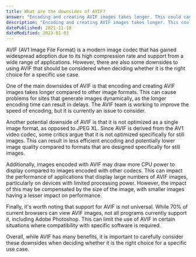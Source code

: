 ```yaml
---
title: What are the downsides of AVIF?
answer: "Encoding and creating AVIF images takes longer. This could cause problems with sites that generate images dynamically. The AVIF team is improving the speed of encoding. Critics say that since the image format is derived from AV1, it is not optimized as a single image format, as opposed to JPEG XL. Images encoded with AVIF may also draw more CPU power to display than images encoded with other codecs. Depending on the size of the image, the difference may be compensated, though. Regarding support,70% of current browsers can view AVIF images, and not all programs currently support it (e.g. Adobe Photoshop)."
description: "Encoding and creating AVIF images takes longer. This could cause problems with sites that generate images dynamically. The AVIF team is improving the speed of encoding. Critics say that since the image format is derived from AV1, it is not optimized as a single image format, as opposed to JPEG XL. Images encoded with AVIF may also draw more CPU power to display than images encoded with other codecs. Depending on the size of the image, the difference may be compensated, though. Regarding support,70% of current browsers can view AVIF images, and not all programs currently support it (e.g. Adobe Photoshop)."
datePublished: 2021-11-18
dateModified: 2023-01-03
---
```


AVIF (AV1 Image File Format) is a modern image codec that has gained widespread adoption due to its high compression rate and support from a wide range of applications. However, there are also some downsides to using AVIF that should be considered when deciding whether it is the right choice for a specific use case.

One of the main downsides of AVIF is that encoding and creating AVIF images takes longer compared to other image formats. This can cause problems for sites that generate images dynamically, as the longer encoding time can result in delays. The AVIF team is working to improve the speed of encoding, but it is currently an issue to consider.

Another potential downside of AVIF is that it is not optimized as a single image format, as opposed to JPEG XL. Since AVIF is derived from the AV1 video codec, some critics argue that it is not optimized specifically for still images. This can result in less efficient encoding and potentially lower image quality compared to formats that are designed specifically for still images.

Additionally, images encoded with AVIF may draw more CPU power to display compared to images encoded with other codecs. This can impact the performance of applications that display large numbers of AVIF images, particularly on devices with limited processing power. However, the impact of this may be compensated by the size of the image, with smaller images having a lesser impact on performance.

Finally, it's worth noting that support for AVIF is not universal. While 70% of current browsers can view AVIF images, not all programs currently support it, including Adobe Photoshop. This can limit the use of AVIF in certain situations where compatibility with specific software is required.

Overall, while AVIF has many benefits, it is important to carefully consider these downsides when deciding whether it is the right choice for a specific use case.